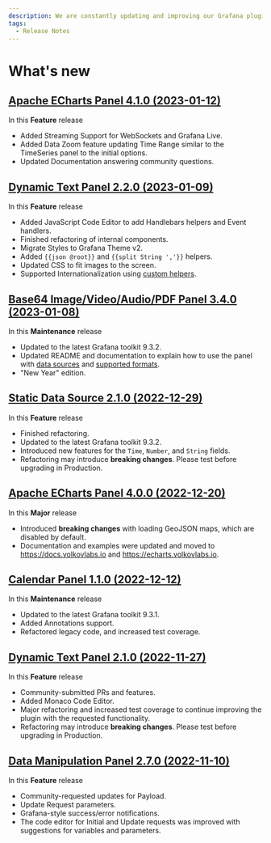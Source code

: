 ```yaml
---
description: We are constantly updating and improving our Grafana plugins.
tags:
  - Release Notes
---
```


# What's new

## [Apache ECharts Panel 4.1.0 (2023-01-12)](/blog/echarts-panel-4.1.0-20230113)

In this **Feature** release

- Added Streaming Support for WebSockets and Grafana Live.
- Added Data Zoom feature updating Time Range similar to the TimeSeries panel to the initial options.
- Updated Documentation answering community questions.

## [Dynamic Text Panel 2.2.0 (2023-01-09)](/blog/dynamictext-panel-2.2.0-20230110)

In this **Feature** release

- Added JavaScript Code Editor to add Handlebars helpers and Event handlers.
- Finished refactoring of internal components.
- Migrate Styles to Grafana Theme v2.
- Added `{{json @root}}` and `{{split String ','}}` helpers.
- Updated CSS to fit images to the screen.
- Supported Internationalization using [custom helpers](/plugins/volkovlabs-dynamictext-panel/code).

## [Base64 Image/Video/Audio/PDF Panel 3.4.0 (2023-01-08)](/blog/image-panel-3.4.0-20230108)

In this **Maintenance** release

- Updated to the latest Grafana toolkit 9.3.2.
- Updated README and documentation to explain how to use the panel with [data sources](/plugins/volkovlabs-image-panel/datasources) and [supported formats](/plugins/volkovlabs-image-panel/formats).
- "New Year" edition.

## [Static Data Source 2.1.0 (2022-12-29)](/blog/static-datasource-2.1.0-20221229)

In this **Feature** release

- Finished refactoring.
- Updated to the latest Grafana toolkit 9.3.2.
- Introduced new features for the `Time`, `Number`, and `String` fields.
- Refactoring may introduce **breaking changes**. Please test before upgrading in Production.

## [Apache ECharts Panel 4.0.0 (2022-12-20)](/blog/echarts-panel-4.0.0-20221220)

In this **Major** release

- Introduced **breaking changes** with loading GeoJSON maps, which are disabled by default.
- Documentation and examples were updated and moved to https://docs.volkovlabs.io and https://echarts.volkovlabs.io.

## [Calendar Panel 1.1.0 (2022-12-12)](/blog/calendar-panel-1.1.0-20221212)

In this **Maintenance** release

- Updated to the latest Grafana toolkit 9.3.1.
- Added Annotations support.
- Refactored legacy code, and increased test coverage.

## [Dynamic Text Panel 2.1.0 (2022-11-27)](/blog/dynamictext-panel-2.1.0-20221127)

In this **Feature** release

- Community-submitted PRs and features.
- Added Monaco Code Editor.
- Major refactoring and increased test coverage to continue improving the plugin with the requested functionality.
- Refactoring may introduce **breaking changes**. Please test before upgrading in Production.

## [Data Manipulation Panel 2.7.0 (2022-11-10)](/blog/form-panel-2.7.0-20221110)

In this **Feature** release

- Community-requested updates for Payload.
- Update Request parameters.
- Grafana-style success/error notifications.
- The code editor for Initial and Update requests was improved with suggestions for variables and parameters.

